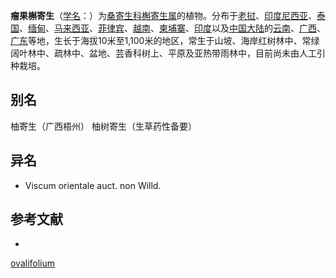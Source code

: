 {{Speciesbox
| name = 瘤果槲寄生
| status = 
| status_system = 
| image = 
| genus = Viscum
| species = ovalifolium
| authority = DC.
}}

'''瘤果槲寄生'''（[[学名|学名]]：{{lang|la|''Viscum ovalifolium''}}）为[[桑寄生科|桑寄生科]][[槲寄生属|槲寄生属]]的植物。分布于[[老挝|老挝]]、[[印度尼西亚|印度尼西亚]]、[[泰国|泰国]]、[[缅甸|缅甸]]、[[马来西亚|马来西亚]]、[[菲律宾|菲律宾]]、[[越南|越南]]、[[柬埔寨|柬埔寨]]、[[印度|印度]]以及[[中国大陆|中国大陆]]的[[云南|云南]]、[[广西|广西]]、[[广东|广东]]等地，生长于海拔10米至1,100米的地区，常生于山坡、海岸红树林中、常绿阔叶林中、疏林中、盆地、芸香科树上、平原及亚热带雨林中，目前尚未由人工引种栽培。

== 别名 ==
柚寄生（广西梧州） 柚树寄生（生草药性备要）

== 异名 ==
* Viscum orientale auct. non Willd.

== 参考文献 ==
<div class="references-small">
* {{cite web| url =http://www.bioinfo.cn/db05/KmzwSpecies.php?action=view&id=23651| title =瘤果槲寄生| work =《中国高等植物数据库全库》| publisher =中国科学院微生物研究所| author =昆明植物研究所| accessdate =2009-02-25| deadurl =yes| archiveurl =https://web.archive.org/web/20160305025352/http://www.bioinfo.cn/db05/KmzwSpecies.php?action=view&id=23651| archivedate =2016-03-05}}
</div>
{{Taxonbar|from=Q15232268}}

{{DEFAULTSORT:Viscum ovalifolium}}
[[Category:槲寄生属|ovalifolium]]


{{Santalales-stub}}